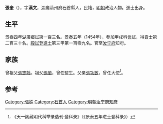{{Otheruses|other=名为张奎的其他人物|张奎}}
{{Otheruses|other=名为张汉文的其他人物|张汉文}}

'''張奎'''（{{bd|1431年||？}}），字'''漢文'''，湖廣荊州府石首縣人，民籍，[[明朝|明朝]]政治人物。進士出身。

== 生平 ==
景泰四年湖廣鄉試第一百三名。[[景泰|景泰]]五年（1454年），參加甲戌科[[會試|會試]]，得[[貢士|貢士]]第二百三十名。[[殿試|殿試]]登[[進士|進士]]第三甲第一百零九名。官至[[汝宁府|汝宁府]]知府。

== 家族 ==
曾祖父[[張志齡|張志齡]]。祖父[[張蘭|張蘭]]，曾任監生。父亲[[張功敏|張功敏]]，曾任大使<ref>《天一阁藏明代科举录选刊·登科录》（《景泰五年进士登科录》）</ref>。

==参考==
{{reflist}}

{{start box}}
{{s-off}}
{{s-before|[[李鏞|李鏞]]}}
{{s-title|明朝[[汝宁府|汝宁府]][[知府|知府]]|1465年－1471年}}
{{s-after|[[張倫|張倫]]}}
{{end box}}

{{景泰五年甲戌科殿試金榜}}

{{Authority control}}

{{DEFAULTSORT:}}
[[Category:張姓|Category:張姓]]
[[Category:石首人|Category:石首人]]
[[Category:明朝汝宁府知府|Category:明朝汝宁府知府]]

{{明朝人物小作品}}
